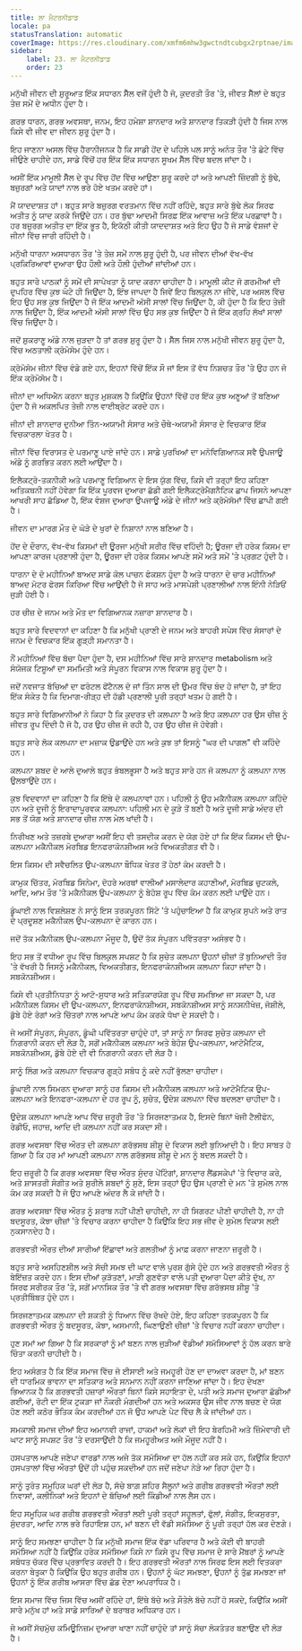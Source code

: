 ```yaml
---
title: ਲਾ ਮੈਟਰਨੀਡਾਡ
locale: pa
statusTranslation: automatic
coverImage: https://res.cloudinary.com/xmfm6mhw3gwctndtcubgx2rptnae/image/upload/v1740337243/small_cover_educacion_fundamental_a051170f1c.webp
sidebar:
    label: 23. ਲਾ ਮੈਟਰਨੀਡਾਡ
    order: 23
---
```

ਮਨੁੱਖੀ ਜੀਵਨ ਦੀ ਸ਼ੁਰੂਆਤ ਇੱਕ ਸਧਾਰਨ ਸੈੱਲ ਵਜੋਂ ਹੁੰਦੀ ਹੈ ਜੋ, ਕੁਦਰਤੀ ਤੌਰ 'ਤੇ, ਜੀਵਤ ਸੈੱਲਾਂ ਦੇ ਬਹੁਤ ਤੇਜ਼ ਸਮੇਂ ਦੇ ਅਧੀਨ ਹੁੰਦਾ ਹੈ।

ਗਰਭ ਧਾਰਨ, ਗਰਭ ਅਵਸਥਾ, ਜਨਮ, ਇਹ ਹਮੇਸ਼ਾ ਸ਼ਾਨਦਾਰ ਅਤੇ ਸ਼ਾਨਦਾਰ ਤਿਕੜੀ ਹੁੰਦੀ ਹੈ ਜਿਸ ਨਾਲ ਕਿਸੇ ਵੀ ਜੀਵ ਦਾ ਜੀਵਨ ਸ਼ੁਰੂ ਹੁੰਦਾ ਹੈ।

ਇਹ ਜਾਣਨਾ ਅਸਲ ਵਿੱਚ ਹੈਰਾਨੀਜਨਕ ਹੈ ਕਿ ਸਾਡੀ ਹੋਂਦ ਦੇ ਪਹਿਲੇ ਪਲ ਸਾਨੂੰ ਅਨੰਤ ਤੌਰ 'ਤੇ ਛੋਟੇ ਵਿੱਚ ਜੀਉਣੇ ਚਾਹੀਦੇ ਹਨ, ਸਾਡੇ ਵਿੱਚੋਂ ਹਰ ਇੱਕ ਇੱਕ ਸਧਾਰਨ ਸੂਖਮ ਸੈੱਲ ਵਿੱਚ ਬਦਲ ਜਾਂਦਾ ਹੈ।

ਅਸੀਂ ਇੱਕ ਮਾਮੂਲੀ ਸੈੱਲ ਦੇ ਰੂਪ ਵਿੱਚ ਹੋਂਦ ਵਿੱਚ ਆਉਣਾ ਸ਼ੁਰੂ ਕਰਦੇ ਹਾਂ ਅਤੇ ਆਪਣੀ ਜ਼ਿੰਦਗੀ ਨੂੰ ਬੁੱਢੇ, ਬਜ਼ੁਰਗਾਂ ਅਤੇ ਯਾਦਾਂ ਨਾਲ ਭਰੇ ਹੋਏ ਖਤਮ ਕਰਦੇ ਹਾਂ।

ਮੈਂ ਯਾਦਦਾਸ਼ਤ ਹਾਂ। ਬਹੁਤ ਸਾਰੇ ਬਜ਼ੁਰਗ ਵਰਤਮਾਨ ਵਿੱਚ ਨਹੀਂ ਰਹਿੰਦੇ, ਬਹੁਤ ਸਾਰੇ ਬੁੱਢੇ ਲੋਕ ਸਿਰਫ ਅਤੀਤ ਨੂੰ ਯਾਦ ਕਰਕੇ ਜਿਉਂਦੇ ਹਨ। ਹਰ ਬੁੱਢਾ ਆਦਮੀ ਸਿਰਫ਼ ਇੱਕ ਆਵਾਜ਼ ਅਤੇ ਇੱਕ ਪਰਛਾਵਾਂ ਹੈ। ਹਰ ਬਜ਼ੁਰਗ ਅਤੀਤ ਦਾ ਇੱਕ ਭੂਤ ਹੈ, ਇਕੱਠੀ ਕੀਤੀ ਯਾਦਦਾਸ਼ਤ ਅਤੇ ਇਹ ਉਹ ਹੈ ਜੋ ਸਾਡੇ ਵੰਸ਼ਜਾਂ ਦੇ ਜੀਨਾਂ ਵਿੱਚ ਜਾਰੀ ਰਹਿੰਦੀ ਹੈ।

ਮਨੁੱਖੀ ਧਾਰਨਾ ਅਸਧਾਰਨ ਤੌਰ 'ਤੇ ਤੇਜ਼ ਸਮੇਂ ਨਾਲ ਸ਼ੁਰੂ ਹੁੰਦੀ ਹੈ, ਪਰ ਜੀਵਨ ਦੀਆਂ ਵੱਖ-ਵੱਖ ਪ੍ਰਕਿਰਿਆਵਾਂ ਦੁਆਰਾ ਉਹ ਹੌਲੀ ਅਤੇ ਹੌਲੀ ਹੁੰਦੀਆਂ ਜਾਂਦੀਆਂ ਹਨ।

ਬਹੁਤ ਸਾਰੇ ਪਾਠਕਾਂ ਨੂੰ ਸਮੇਂ ਦੀ ਸਾਪੇਖਤਾ ਨੂੰ ਯਾਦ ਕਰਨਾ ਚਾਹੀਦਾ ਹੈ। ਮਾਮੂਲੀ ਕੀਟ ਜੋ ਗਰਮੀਆਂ ਦੀ ਦੁਪਹਿਰ ਵਿੱਚ ਕੁਝ ਘੰਟੇ ਹੀ ਜਿਉਂਦਾ ਹੈ, ਇੰਝ ਜਾਪਦਾ ਹੈ ਜਿਵੇਂ ਇਹ ਬਿਲਕੁਲ ਨਾ ਜੀਵੇ, ਪਰ ਅਸਲ ਵਿੱਚ ਇਹ ਉਹ ਸਭ ਕੁਝ ਜਿਉਂਦਾ ਹੈ ਜੋ ਇੱਕ ਆਦਮੀ ਅੱਸੀ ਸਾਲਾਂ ਵਿੱਚ ਜਿਉਂਦਾ ਹੈ, ਕੀ ਹੁੰਦਾ ਹੈ ਕਿ ਇਹ ਤੇਜ਼ੀ ਨਾਲ ਜਿਉਂਦਾ ਹੈ, ਇੱਕ ਆਦਮੀ ਅੱਸੀ ਸਾਲਾਂ ਵਿੱਚ ਉਹ ਸਭ ਕੁਝ ਜਿਉਂਦਾ ਹੈ ਜੋ ਇੱਕ ਗ੍ਰਹਿ ਲੱਖਾਂ ਸਾਲਾਂ ਵਿੱਚ ਜਿਉਂਦਾ ਹੈ।

ਜਦੋਂ ਸ਼ੁਕਰਾਣੂ ਅੰਡੇ ਨਾਲ ਜੁੜਦਾ ਹੈ ਤਾਂ ਗਰਭ ਸ਼ੁਰੂ ਹੁੰਦਾ ਹੈ। ਸੈੱਲ ਜਿਸ ਨਾਲ ਮਨੁੱਖੀ ਜੀਵਨ ਸ਼ੁਰੂ ਹੁੰਦਾ ਹੈ, ਵਿੱਚ ਅਠਤਾਲੀ ਕ੍ਰੋਮੋਸੋਮ ਹੁੰਦੇ ਹਨ।

ਕ੍ਰੋਮੋਸੋਮ ਜੀਨਾਂ ਵਿੱਚ ਵੰਡੇ ਗਏ ਹਨ, ਇਹਨਾਂ ਵਿੱਚੋਂ ਇੱਕ ਸੌ ਜਾਂ ਇਸ ਤੋਂ ਵੱਧ ਨਿਸ਼ਚਤ ਤੌਰ 'ਤੇ ਉਹ ਹਨ ਜੋ ਇੱਕ ਕ੍ਰੋਮੋਸੋਮ ਹੈ।

ਜੀਨਾਂ ਦਾ ਅਧਿਐਨ ਕਰਨਾ ਬਹੁਤ ਮੁਸ਼ਕਲ ਹੈ ਕਿਉਂਕਿ ਉਹਨਾਂ ਵਿੱਚੋਂ ਹਰ ਇੱਕ ਕੁਝ ਅਣੂਆਂ ਤੋਂ ਬਣਿਆ ਹੁੰਦਾ ਹੈ ਜੋ ਅਕਲਪਿਤ ਤੇਜ਼ੀ ਨਾਲ ਵਾਈਬ੍ਰੇਟ ਕਰਦੇ ਹਨ।

ਜੀਨਾਂ ਦੀ ਸ਼ਾਨਦਾਰ ਦੁਨੀਆ ਤਿੰਨ-ਅਯਾਮੀ ਸੰਸਾਰ ਅਤੇ ਚੌਥੇ-ਅਯਾਮੀ ਸੰਸਾਰ ਦੇ ਵਿਚਕਾਰ ਇੱਕ ਵਿਚਕਾਰਲਾ ਖੇਤਰ ਹੈ।

ਜੀਨਾਂ ਵਿੱਚ ਵਿਰਾਸਤ ਦੇ ਪਰਮਾਣੂ ਪਾਏ ਜਾਂਦੇ ਹਨ। ਸਾਡੇ ਪੁਰਖਿਆਂ ਦਾ ਮਨੋਵਿਗਿਆਨਕ ਸਵੈ ਉਪਜਾਊ ਅੰਡੇ ਨੂੰ ਗਰਭਿਤ ਕਰਨ ਲਈ ਆਉਂਦਾ ਹੈ।

ਇਲੈਕਟ੍ਰੋ-ਤਕਨੀਕੀ ਅਤੇ ਪਰਮਾਣੂ ਵਿਗਿਆਨ ਦੇ ਇਸ ਯੁੱਗ ਵਿੱਚ, ਕਿਸੇ ਵੀ ਤਰ੍ਹਾਂ ਇਹ ਕਹਿਣਾ ਅਤਿਕਥਨੀ ਨਹੀਂ ਹੋਵੇਗਾ ਕਿ ਇੱਕ ਪੂਰਵਜ ਦੁਆਰਾ ਛੱਡੀ ਗਈ ਇਲੈਕਟ੍ਰੋਮੈਗਨੈਟਿਕ ਛਾਪ ਜਿਸਨੇ ਆਪਣਾ ਆਖਰੀ ਸਾਹ ਛੱਡਿਆ ਹੈ, ਇੱਕ ਵੰਸ਼ਜ ਦੁਆਰਾ ਉਪਜਾਊ ਅੰਡੇ ਦੇ ਜੀਨਾਂ ਅਤੇ ਕ੍ਰੋਮੋਸੋਮਾਂ ਵਿੱਚ ਛਾਪੀ ਗਈ ਹੈ।

ਜੀਵਨ ਦਾ ਮਾਰਗ ਮੌਤ ਦੇ ਘੋੜੇ ਦੇ ਖੁਰਾਂ ਦੇ ਨਿਸ਼ਾਨਾਂ ਨਾਲ ਬਣਿਆ ਹੈ।

ਹੋਂਦ ਦੇ ਦੌਰਾਨ, ਵੱਖ-ਵੱਖ ਕਿਸਮਾਂ ਦੀ ਊਰਜਾ ਮਨੁੱਖੀ ਸਰੀਰ ਵਿੱਚ ਵਹਿੰਦੀ ਹੈ; ਊਰਜਾ ਦੀ ਹਰੇਕ ਕਿਸਮ ਦਾ ਆਪਣਾ ਕਾਰਜ ਪ੍ਰਣਾਲੀ ਹੁੰਦਾ ਹੈ, ਊਰਜਾ ਦੀ ਹਰੇਕ ਕਿਸਮ ਆਪਣੇ ਸਮੇਂ ਅਤੇ ਸਮੇਂ 'ਤੇ ਪ੍ਰਗਟ ਹੁੰਦੀ ਹੈ।

ਧਾਰਨਾ ਦੇ ਦੋ ਮਹੀਨਿਆਂ ਬਾਅਦ ਸਾਡੇ ਕੋਲ ਪਾਚਨ ਫੰਕਸ਼ਨ ਹੁੰਦਾ ਹੈ ਅਤੇ ਧਾਰਨਾ ਦੇ ਚਾਰ ਮਹੀਨਿਆਂ ਬਾਅਦ ਮੋਟਰ ਫੋਰਸ ਕਿਰਿਆ ਵਿੱਚ ਆਉਂਦੀ ਹੈ ਜੋ ਸਾਹ ਅਤੇ ਮਾਸਪੇਸ਼ੀ ਪ੍ਰਣਾਲੀਆਂ ਨਾਲ ਇੰਨੀ ਨੇੜਿਓਂ ਜੁੜੀ ਹੋਈ ਹੈ।

ਹਰ ਚੀਜ਼ ਦੇ ਜਨਮ ਅਤੇ ਮੌਤ ਦਾ ਵਿਗਿਆਨਕ ਨਜ਼ਾਰਾ ਸ਼ਾਨਦਾਰ ਹੈ।

ਬਹੁਤ ਸਾਰੇ ਵਿਦਵਾਨਾਂ ਦਾ ਕਹਿਣਾ ਹੈ ਕਿ ਮਨੁੱਖੀ ਪ੍ਰਾਣੀ ਦੇ ਜਨਮ ਅਤੇ ਬਾਹਰੀ ਸਪੇਸ ਵਿੱਚ ਸੰਸਾਰਾਂ ਦੇ ਜਨਮ ਦੇ ਵਿਚਕਾਰ ਇੱਕ ਗੂੜ੍ਹੀ ਸਮਾਨਤਾ ਹੈ।

ਨੌਂ ਮਹੀਨਿਆਂ ਵਿੱਚ ਬੱਚਾ ਪੈਦਾ ਹੁੰਦਾ ਹੈ, ਦਸ ਮਹੀਨਿਆਂ ਵਿੱਚ ਸਾਰੇ ਸ਼ਾਨਦਾਰ metabolism ਅਤੇ ਸੰਯੋਜਕ ਟਿਸ਼ੂਆਂ ਦਾ ਸਮਮਿਤੀ ਅਤੇ ਸੰਪੂਰਨ ਵਿਕਾਸ ਨਾਲ ਵਿਕਾਸ ਸ਼ੁਰੂ ਹੁੰਦਾ ਹੈ।

ਜਦੋਂ ਨਵਜਾਤ ਬੱਚਿਆਂ ਦਾ ਫਰੰਟਲ ਫੋਂਟੈਨਲ ਦੋ ਜਾਂ ਤਿੰਨ ਸਾਲ ਦੀ ਉਮਰ ਵਿੱਚ ਬੰਦ ਹੋ ਜਾਂਦਾ ਹੈ, ਤਾਂ ਇਹ ਇੱਕ ਸੰਕੇਤ ਹੈ ਕਿ ਦਿਮਾਗ-ਰੀੜ੍ਹ ਦੀ ਹੱਡੀ ਪ੍ਰਣਾਲੀ ਪੂਰੀ ਤਰ੍ਹਾਂ ਖਤਮ ਹੋ ਗਈ ਹੈ।

ਬਹੁਤ ਸਾਰੇ ਵਿਗਿਆਨੀਆਂ ਨੇ ਕਿਹਾ ਹੈ ਕਿ ਕੁਦਰਤ ਦੀ ਕਲਪਨਾ ਹੈ ਅਤੇ ਇਹ ਕਲਪਨਾ ਹਰ ਉਸ ਚੀਜ਼ ਨੂੰ ਜੀਵਤ ਰੂਪ ਦਿੰਦੀ ਹੈ ਜੋ ਹੈ, ਹਰ ਉਹ ਚੀਜ਼ ਜੋ ਰਹੀ ਹੈ, ਹਰ ਉਹ ਚੀਜ਼ ਜੋ ਹੋਵੇਗੀ।

ਬਹੁਤ ਸਾਰੇ ਲੋਕ ਕਲਪਨਾ ਦਾ ਮਜ਼ਾਕ ਉਡਾਉਂਦੇ ਹਨ ਅਤੇ ਕੁਝ ਤਾਂ ਇਸਨੂੰ "ਘਰ ਦੀ ਪਾਗਲ" ਵੀ ਕਹਿੰਦੇ ਹਨ।

ਕਲਪਨਾ ਸ਼ਬਦ ਦੇ ਆਲੇ ਦੁਆਲੇ ਬਹੁਤ ਭੰਬਲਭੂਸਾ ਹੈ ਅਤੇ ਬਹੁਤ ਸਾਰੇ ਹਨ ਜੋ ਕਲਪਨਾ ਨੂੰ ਕਲਪਨਾ ਨਾਲ ਉਲਝਾਉਂਦੇ ਹਨ।

ਕੁਝ ਵਿਦਵਾਨਾਂ ਦਾ ਕਹਿਣਾ ਹੈ ਕਿ ਇੱਥੇ ਦੋ ਕਲਪਨਾਵਾਂ ਹਨ। ਪਹਿਲੀ ਨੂੰ ਉਹ ਮਕੈਨੀਕਲ ਕਲਪਨਾ ਕਹਿੰਦੇ ਹਨ ਅਤੇ ਦੂਜੀ ਨੂੰ ਇਰਾਦਾਪੂਰਵਕ ਕਲਪਨਾ: ਪਹਿਲੀ ਮਨ ਦੇ ਕੂੜੇ ਤੋਂ ਬਣੀ ਹੈ ਅਤੇ ਦੂਜੀ ਸਾਡੇ ਅੰਦਰ ਦੀ ਸਭ ਤੋਂ ਯੋਗ ਅਤੇ ਸ਼ਾਨਦਾਰ ਚੀਜ਼ ਨਾਲ ਮੇਲ ਖਾਂਦੀ ਹੈ।

ਨਿਰੀਖਣ ਅਤੇ ਤਜ਼ਰਬੇ ਦੁਆਰਾ ਅਸੀਂ ਇਹ ਵੀ ਤਸਦੀਕ ਕਰਨ ਦੇ ਯੋਗ ਹੋਏ ਹਾਂ ਕਿ ਇੱਕ ਕਿਸਮ ਦੀ ਉਪ-ਕਲਪਨਾ ਮਕੈਨੀਕਲ ਮੋਰਬਿਡ ਇਨਫਰਾਕੋਨਸ਼ੀਅਸ ਅਤੇ ਵਿਅਕਤੀਗਤ ਵੀ ਹੈ।

ਇਸ ਕਿਸਮ ਦੀ ਸਵੈਚਲਿਤ ਉਪ-ਕਲਪਨਾ ਬੌਧਿਕ ਖੇਤਰ ਤੋਂ ਹੇਠਾਂ ਕੰਮ ਕਰਦੀ ਹੈ।

ਕਾਮੁਕ ਚਿੱਤਰ, ਮੋਰਬਿਡ ਸਿਨੇਮਾ, ਦੋਹਰੇ ਅਰਥਾਂ ਵਾਲੀਆਂ ਮਸਾਲੇਦਾਰ ਕਹਾਣੀਆਂ, ਮੋਰਬਿਡ ਚੁਟਕਲੇ, ਆਦਿ, ਆਮ ਤੌਰ 'ਤੇ ਮਕੈਨੀਕਲ ਉਪ-ਕਲਪਨਾ ਨੂੰ ਬੇਹੋਸ਼ ਰੂਪ ਵਿੱਚ ਕੰਮ ਕਰਨ ਲਈ ਪਾਉਂਦੇ ਹਨ।

ਡੂੰਘਾਈ ਨਾਲ ਵਿਸ਼ਲੇਸ਼ਣ ਨੇ ਸਾਨੂੰ ਇਸ ਤਰਕਪੂਰਨ ਸਿੱਟੇ 'ਤੇ ਪਹੁੰਚਾਇਆ ਹੈ ਕਿ ਕਾਮੁਕ ਸੁਪਨੇ ਅਤੇ ਰਾਤ ਦੇ ਪ੍ਰਦੂਸ਼ਣ ਮਕੈਨੀਕਲ ਉਪ-ਕਲਪਨਾ ਦੇ ਕਾਰਨ ਹਨ।

ਜਦੋਂ ਤੱਕ ਮਕੈਨੀਕਲ ਉਪ-ਕਲਪਨਾ ਮੌਜੂਦ ਹੈ, ਉਦੋਂ ਤੱਕ ਸੰਪੂਰਨ ਪਵਿੱਤਰਤਾ ਅਸੰਭਵ ਹੈ।

ਇਹ ਸਭ ਤੋਂ ਵਧੀਆ ਰੂਪ ਵਿੱਚ ਬਿਲਕੁਲ ਸਪਸ਼ਟ ਹੈ ਕਿ ਸੁਚੇਤ ਕਲਪਨਾ ਉਹਨਾਂ ਚੀਜ਼ਾਂ ਤੋਂ ਬੁਨਿਆਦੀ ਤੌਰ 'ਤੇ ਵੱਖਰੀ ਹੈ ਜਿਸਨੂੰ ਮਕੈਨੀਕਲ, ਵਿਅਕਤੀਗਤ, ਇਨਫਰਾਕੋਨਸ਼ੀਅਸ ਕਲਪਨਾ ਕਿਹਾ ਜਾਂਦਾ ਹੈ। ਸਬਕੋਨਸ਼ੀਅਸ।

ਕਿਸੇ ਵੀ ਪ੍ਰਤੀਨਿਧਤਾ ਨੂੰ ਆਟੋ-ਸੁਧਾਰ ਅਤੇ ਸਤਿਕਾਰਯੋਗ ਰੂਪ ਵਿੱਚ ਸਮਝਿਆ ਜਾ ਸਕਦਾ ਹੈ, ਪਰ ਮਕੈਨੀਕਲ ਕਿਸਮ ਦੀ ਉਪ-ਕਲਪਨਾ, ਇਨਫਰਾਕੋਨਸ਼ੀਅਸ, ਸਬਕੋਨਸ਼ੀਅਸ ਸਾਨੂੰ ਸਨਸਨੀਖੇਜ਼, ਜੋਸ਼ੀਲੇ, ਡੁੱਬੇ ਹੋਏ ਰੰਗਾਂ ਅਤੇ ਚਿੱਤਰਾਂ ਨਾਲ ਆਪਣੇ ਆਪ ਕੰਮ ਕਰਕੇ ਧੋਖਾ ਦੇ ਸਕਦੀ ਹੈ।

ਜੇ ਅਸੀਂ ਸੰਪੂਰਨ, ਸੰਪੂਰਨ, ਡੂੰਘੀ ਪਵਿੱਤਰਤਾ ਚਾਹੁੰਦੇ ਹਾਂ, ਤਾਂ ਸਾਨੂੰ ਨਾ ਸਿਰਫ ਸੁਚੇਤ ਕਲਪਨਾ ਦੀ ਨਿਗਰਾਨੀ ਕਰਨ ਦੀ ਲੋੜ ਹੈ, ਸਗੋਂ ਮਕੈਨੀਕਲ ਕਲਪਨਾ ਅਤੇ ਬੇਹੋਸ਼ ਉਪ-ਕਲਪਨਾ, ਆਟੋਮੈਟਿਕ, ਸਬਕੋਨਸ਼ੀਅਸ, ਡੁੱਬੇ ਹੋਏ ਦੀ ਵੀ ਨਿਗਰਾਨੀ ਕਰਨ ਦੀ ਲੋੜ ਹੈ।

ਸਾਨੂੰ ਲਿੰਗ ਅਤੇ ਕਲਪਨਾ ਵਿਚਕਾਰ ਗੂੜ੍ਹੇ ਸਬੰਧ ਨੂੰ ਕਦੇ ਨਹੀਂ ਭੁੱਲਣਾ ਚਾਹੀਦਾ।

ਡੂੰਘਾਈ ਨਾਲ ਸਿਮਰਨ ਦੁਆਰਾ ਸਾਨੂੰ ਹਰ ਕਿਸਮ ਦੀ ਮਕੈਨੀਕਲ ਕਲਪਨਾ ਅਤੇ ਆਟੋਮੈਟਿਕ ਉਪ-ਕਲਪਨਾ ਅਤੇ ਇਨਫਰਾ-ਕਲਪਨਾ ਦੇ ਹਰ ਰੂਪ ਨੂੰ, ਸੁਚੇਤ, ਉਦੇਸ਼ ਕਲਪਨਾ ਵਿੱਚ ਬਦਲਣਾ ਚਾਹੀਦਾ ਹੈ।

ਉਦੇਸ਼ ਕਲਪਨਾ ਆਪਣੇ ਆਪ ਵਿੱਚ ਜ਼ਰੂਰੀ ਤੌਰ 'ਤੇ ਸਿਰਜਣਾਤਮਕ ਹੈ, ਇਸਦੇ ਬਿਨਾਂ ਖੋਜੀ ਟੈਲੀਫੋਨ, ਰੇਡੀਓ, ਜਹਾਜ਼, ਆਦਿ ਦੀ ਕਲਪਨਾ ਨਹੀਂ ਕਰ ਸਕਦਾ ਸੀ।

ਗਰਭ ਅਵਸਥਾ ਵਿੱਚ ਔਰਤ ਦੀ ਕਲਪਨਾ ਗਰੱਭਸਥ ਸ਼ੀਸ਼ੂ ਦੇ ਵਿਕਾਸ ਲਈ ਬੁਨਿਆਦੀ ਹੈ। ਇਹ ਸਾਬਤ ਹੋ ਗਿਆ ਹੈ ਕਿ ਹਰ ਮਾਂ ਆਪਣੀ ਕਲਪਨਾ ਨਾਲ ਗਰੱਭਸਥ ਸ਼ੀਸ਼ੂ ਦੇ ਮਨ ਨੂੰ ਬਦਲ ਸਕਦੀ ਹੈ।

ਇਹ ਜ਼ਰੂਰੀ ਹੈ ਕਿ ਗਰਭ ਅਵਸਥਾ ਵਿੱਚ ਔਰਤ ਸੁੰਦਰ ਪੇਂਟਿੰਗਾਂ, ਸ਼ਾਨਦਾਰ ਲੈਂਡਸਕੇਪਾਂ 'ਤੇ ਵਿਚਾਰ ਕਰੇ, ਅਤੇ ਸ਼ਾਸਤਰੀ ਸੰਗੀਤ ਅਤੇ ਸੁਰੀਲੇ ਸ਼ਬਦਾਂ ਨੂੰ ਸੁਣੇ, ਇਸ ਤਰ੍ਹਾਂ ਉਹ ਉਸ ਪ੍ਰਾਣੀ ਦੇ ਮਨ 'ਤੇ ਸੁਮੇਲ ਨਾਲ ਕੰਮ ਕਰ ਸਕਦੀ ਹੈ ਜੋ ਉਹ ਆਪਣੇ ਅੰਦਰ ਲੈ ਕੇ ਜਾਂਦੀ ਹੈ।

ਗਰਭ ਅਵਸਥਾ ਵਿੱਚ ਔਰਤ ਨੂੰ ਸ਼ਰਾਬ ਨਹੀਂ ਪੀਣੀ ਚਾਹੀਦੀ, ਨਾ ਹੀ ਸਿਗਰਟ ਪੀਣੀ ਚਾਹੀਦੀ ਹੈ, ਨਾ ਹੀ ਬਦਸੂਰਤ, ਕੋਝਾ ਚੀਜ਼ਾਂ 'ਤੇ ਵਿਚਾਰ ਕਰਨਾ ਚਾਹੀਦਾ ਹੈ ਕਿਉਂਕਿ ਇਹ ਸਭ ਜੀਵ ਦੇ ਸੁਮੇਲ ਵਿਕਾਸ ਲਈ ਨੁਕਸਾਨਦੇਹ ਹੈ।

ਗਰਭਵਤੀ ਔਰਤ ਦੀਆਂ ਸਾਰੀਆਂ ਇੱਛਾਵਾਂ ਅਤੇ ਗਲਤੀਆਂ ਨੂੰ ਮਾਫ਼ ਕਰਨਾ ਜਾਣਨਾ ਜ਼ਰੂਰੀ ਹੈ।

ਬਹੁਤ ਸਾਰੇ ਅਸਹਿਣਸ਼ੀਲ ਅਤੇ ਸੱਚੀ ਸਮਝ ਦੀ ਘਾਟ ਵਾਲੇ ਪੁਰਸ਼ ਗੁੱਸੇ ਹੁੰਦੇ ਹਨ ਅਤੇ ਗਰਭਵਤੀ ਔਰਤ ਨੂੰ ਬੇਇੱਜ਼ਤ ਕਰਦੇ ਹਨ। ਇਸ ਦੀਆਂ ਕੁੜੱਤਣਾਂ, ਮਾੜੀ ਗੁਣਵੱਤਾ ਵਾਲੇ ਪਤੀ ਦੁਆਰਾ ਪੈਦਾ ਕੀਤੇ ਦੁੱਖ, ਨਾ ਸਿਰਫ ਸਰੀਰਕ ਤੌਰ 'ਤੇ, ਸਗੋਂ ਮਾਨਸਿਕ ਤੌਰ 'ਤੇ ਵੀ ਗਰਭ ਅਵਸਥਾ ਵਿੱਚ ਗਰੱਭਸਥ ਸ਼ੀਸ਼ੂ 'ਤੇ ਪ੍ਰਤੀਬਿੰਬਤ ਹੁੰਦੇ ਹਨ।

ਸਿਰਜਣਾਤਮਕ ਕਲਪਨਾ ਦੀ ਸ਼ਕਤੀ ਨੂੰ ਧਿਆਨ ਵਿੱਚ ਰੱਖਦੇ ਹੋਏ, ਇਹ ਕਹਿਣਾ ਤਰਕਪੂਰਨ ਹੈ ਕਿ ਗਰਭਵਤੀ ਔਰਤ ਨੂੰ ਬਦਸੂਰਤ, ਕੋਝਾ, ਅਸਮਾਨੀ, ਘਿਣਾਉਣੀ ਚੀਜ਼ਾਂ 'ਤੇ ਵਿਚਾਰ ਨਹੀਂ ਕਰਨਾ ਚਾਹੀਦਾ।

ਹੁਣ ਸਮਾਂ ਆ ਗਿਆ ਹੈ ਕਿ ਸਰਕਾਰਾਂ ਨੂੰ ਮਾਂ ਬਣਨ ਨਾਲ ਜੁੜੀਆਂ ਵੱਡੀਆਂ ਸਮੱਸਿਆਵਾਂ ਨੂੰ ਹੱਲ ਕਰਨ ਬਾਰੇ ਚਿੰਤਾ ਕਰਨੀ ਚਾਹੀਦੀ ਹੈ।

ਇਹ ਅਸੰਗਤ ਹੈ ਕਿ ਇੱਕ ਸਮਾਜ ਵਿੱਚ ਜੋ ਈਸਾਈ ਅਤੇ ਜਮਹੂਰੀ ਹੋਣ ਦਾ ਦਾਅਵਾ ਕਰਦਾ ਹੈ, ਮਾਂ ਬਣਨ ਦੀ ਧਾਰਮਿਕ ਭਾਵਨਾ ਦਾ ਸਤਿਕਾਰ ਅਤੇ ਸਨਮਾਨ ਨਹੀਂ ਕਰਨਾ ਜਾਣਿਆ ਜਾਂਦਾ ਹੈ। ਇਹ ਦੇਖਣਾ ਭਿਆਨਕ ਹੈ ਕਿ ਗਰਭਵਤੀ ਹਜ਼ਾਰਾਂ ਔਰਤਾਂ ਬਿਨਾਂ ਕਿਸੇ ਸਹਾਇਤਾ ਦੇ, ਪਤੀ ਅਤੇ ਸਮਾਜ ਦੁਆਰਾ ਛੱਡੀਆਂ ਗਈਆਂ, ਰੋਟੀ ਦਾ ਇੱਕ ਟੁਕੜਾ ਜਾਂ ਨੌਕਰੀ ਮੰਗਦੀਆਂ ਹਨ ਅਤੇ ਅਕਸਰ ਉਸ ਜੀਵ ਨਾਲ ਬਚਣ ਦੇ ਯੋਗ ਹੋਣ ਲਈ ਕਠੋਰ ਭੌਤਿਕ ਕੰਮ ਕਰਦੀਆਂ ਹਨ ਜੋ ਉਹ ਆਪਣੇ ਪੇਟ ਵਿੱਚ ਲੈ ਕੇ ਜਾਂਦੀਆਂ ਹਨ।

ਸਮਕਾਲੀ ਸਮਾਜ ਦੀਆਂ ਇਹ ਅਮਾਨਵੀ ਰਾਜਾਂ, ਹਾਕਮਾਂ ਅਤੇ ਲੋਕਾਂ ਦੀ ਇਹ ਬੇਰਹਿਮੀ ਅਤੇ ਜ਼ਿੰਮੇਵਾਰੀ ਦੀ ਘਾਟ ਸਾਨੂੰ ਸਪਸ਼ਟ ਤੌਰ 'ਤੇ ਦਰਸਾਉਂਦੀ ਹੈ ਕਿ ਜਮਹੂਰੀਅਤ ਅਜੇ ਮੌਜੂਦ ਨਹੀਂ ਹੈ।

ਹਸਪਤਾਲ ਆਪਣੇ ਜਣੇਪਾ ਵਾਰਡਾਂ ਨਾਲ ਅਜੇ ਤੱਕ ਸਮੱਸਿਆ ਦਾ ਹੱਲ ਨਹੀਂ ਕਰ ਸਕੇ ਹਨ, ਕਿਉਂਕਿ ਇਹਨਾਂ ਹਸਪਤਾਲਾਂ ਵਿੱਚ ਔਰਤਾਂ ਉਦੋਂ ਹੀ ਪਹੁੰਚ ਸਕਦੀਆਂ ਹਨ ਜਦੋਂ ਜਣੇਪਾ ਨੇੜੇ ਆ ਰਿਹਾ ਹੁੰਦਾ ਹੈ।

ਸਾਨੂੰ ਤੁਰੰਤ ਸਮੂਹਿਕ ਘਰਾਂ ਦੀ ਲੋੜ ਹੈ, ਸੱਚੇ ਬਾਗ਼ ਸ਼ਹਿਰ ਸੈਲੂਨਾਂ ਅਤੇ ਗਰੀਬ ਗਰਭਵਤੀ ਔਰਤਾਂ ਲਈ ਨਿਵਾਸਾਂ, ਕਲੀਨਿਕਾਂ ਅਤੇ ਇਹਨਾਂ ਦੇ ਬੱਚਿਆਂ ਲਈ ਕਿੰਡੀਆਂ ਨਾਲ ਲੈਸ ਹਨ।

ਇਹ ਸਮੂਹਿਕ ਘਰ ਗਰੀਬ ਗਰਭਵਤੀ ਔਰਤਾਂ ਲਈ ਪੂਰੀ ਤਰ੍ਹਾਂ ਸਹੂਲਤਾਂ, ਫੁੱਲਾਂ, ਸੰਗੀਤ, ਇਕਸੁਰਤਾ, ਸੁੰਦਰਤਾ, ਆਦਿ ਨਾਲ ਭਰੇ ਰਿਹਾਇਸ਼ ਹਨ, ਮਾਂ ਬਣਨ ਦੀ ਵੱਡੀ ਸਮੱਸਿਆ ਨੂੰ ਪੂਰੀ ਤਰ੍ਹਾਂ ਹੱਲ ਕਰ ਦੇਣਗੇ।

ਸਾਨੂੰ ਇਹ ਸਮਝਣਾ ਚਾਹੀਦਾ ਹੈ ਕਿ ਮਨੁੱਖੀ ਸਮਾਜ ਇੱਕ ਵੱਡਾ ਪਰਿਵਾਰ ਹੈ ਅਤੇ ਕੋਈ ਵੀ ਬਾਹਰੀ ਸਮੱਸਿਆ ਨਹੀਂ ਹੈ ਕਿਉਂਕਿ ਹਰੇਕ ਸਮੱਸਿਆ ਕਿਸੇ ਨਾ ਕਿਸੇ ਰੂਪ ਵਿੱਚ ਸਮਾਜ ਦੇ ਸਾਰੇ ਮੈਂਬਰਾਂ ਨੂੰ ਆਪਣੇ ਸਬੰਧਤ ਚੱਕਰ ਵਿੱਚ ਪ੍ਰਭਾਵਿਤ ਕਰਦੀ ਹੈ। ਇਹ ਗਰਭਵਤੀ ਔਰਤਾਂ ਨਾਲ ਸਿਰਫ ਇਸ ਲਈ ਵਿਤਕਰਾ ਕਰਨਾ ਬੇਤੁਕਾ ਹੈ ਕਿਉਂਕਿ ਉਹ ਬਹੁਤ ਗਰੀਬ ਹਨ। ਉਹਨਾਂ ਨੂੰ ਘੱਟ ਸਮਝਣਾ, ਉਹਨਾਂ ਨੂੰ ਤੁੱਛ ਸਮਝਣਾ ਜਾਂ ਉਹਨਾਂ ਨੂੰ ਇੱਕ ਗਰੀਬ ਆਸਰਾ ਵਿੱਚ ਛੱਡ ਦੇਣਾ ਅਪਰਾਧਿਕ ਹੈ।

ਇਸ ਸਮਾਜ ਵਿੱਚ ਜਿਸ ਵਿੱਚ ਅਸੀਂ ਰਹਿੰਦੇ ਹਾਂ, ਇੱਥੇ ਬੱਚੇ ਅਤੇ ਸੌਤੇਲੇ ਬੱਚੇ ਨਹੀਂ ਹੋ ਸਕਦੇ, ਕਿਉਂਕਿ ਅਸੀਂ ਸਾਰੇ ਮਨੁੱਖ ਹਾਂ ਅਤੇ ਸਾਡੇ ਸਾਰਿਆਂ ਦੇ ਬਰਾਬਰ ਅਧਿਕਾਰ ਹਨ।

ਜੇ ਅਸੀਂ ਸੱਚਮੁੱਚ ਕਮਿਊਨਿਜ਼ਮ ਦੁਆਰਾ ਖਾਣਾ ਨਹੀਂ ਚਾਹੁੰਦੇ ਤਾਂ ਸਾਨੂੰ ਸੱਚਾ ਲੋਕਤੰਤਰ ਬਣਾਉਣ ਦੀ ਲੋੜ ਹੈ।
